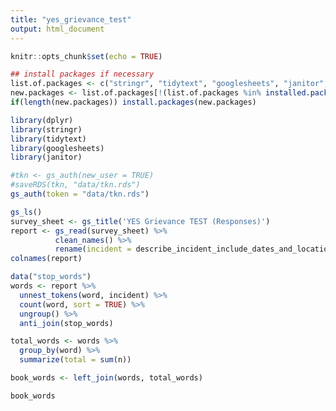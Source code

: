 ```yaml
---
title: "yes_grievance_test"
output: html_document
---
```


```r
knitr::opts_chunk$set(echo = TRUE)

## install packages if necessary
list.of.packages <- c("stringr", "tidytext", "googlesheets", "janitor", "dplyr")
new.packages <- list.of.packages[!(list.of.packages %in% installed.packages()[,"Package"])]
if(length(new.packages)) install.packages(new.packages)

library(dplyr)
library(stringr)
library(tidytext)
library(googlesheets)
library(janitor)
```


```r
#tkn <- gs_auth(new_user = TRUE)
#saveRDS(tkn, "data/tkn.rds")
gs_auth(token = "data/tkn.rds")
```

```r
gs_ls()
survey_sheet <- gs_title('YES Grievance TEST (Responses)')
report <- gs_read(survey_sheet) %>% 
          clean_names() %>%
          rename(incident = describe_incident_include_dates_and_locations_and_be_as_factual_as_possible)
colnames(report)
```


```r
data("stop_words")
words <- report %>%
  unnest_tokens(word, incident) %>%
  count(word, sort = TRUE) %>%
  ungroup() %>%
  anti_join(stop_words)

total_words <- words %>%
  group_by(word) %>%
  summarize(total = sum(n))

book_words <- left_join(words, total_words)

book_words
```

